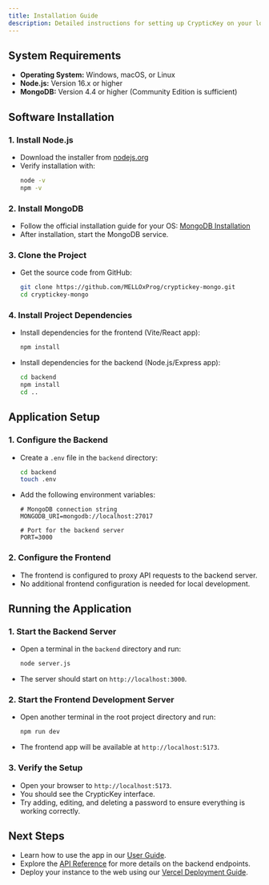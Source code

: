 ```yaml
---
title: Installation Guide
description: Detailed instructions for setting up CrypticKey on your local development environment.
---
```


## System Requirements

- **Operating System:** Windows, macOS, or Linux
- **Node.js:** Version 16.x or higher
- **MongoDB:** Version 4.4 or higher (Community Edition is sufficient)

## Software Installation

### 1. Install Node.js

- Download the installer from [nodejs.org](https://nodejs.org/)
- Verify installation with:
  ```bash
  node -v
  npm -v
  ```

### 2. Install MongoDB

- Follow the official installation guide for your OS: [MongoDB Installation](https://www.mongodb.com/docs/manual/installation/)
- After installation, start the MongoDB service.

### 3. Clone the Project

- Get the source code from GitHub:
  ```bash
  git clone https://github.com/MELLOxProg/cryptickey-mongo.git
  cd cryptickey-mongo
  ```

### 4. Install Project Dependencies

- Install dependencies for the frontend (Vite/React app):
  ```bash
  npm install
  ```
- Install dependencies for the backend (Node.js/Express app):
  ```bash
  cd backend
  npm install
  cd ..
  ```

## Application Setup

### 1. Configure the Backend

- Create a `.env` file in the `backend` directory:
  ```bash
  cd backend
  touch .env
  ```
- Add the following environment variables:
  ```env
  # MongoDB connection string
  MONGODB_URI=mongodb://localhost:27017
  
  # Port for the backend server
  PORT=3000
  ```

### 2. Configure the Frontend

- The frontend is configured to proxy API requests to the backend server.
- No additional frontend configuration is needed for local development.

## Running the Application

### 1. Start the Backend Server

- Open a terminal in the `backend` directory and run:
  ```bash
  node server.js
  ```
- The server should start on `http://localhost:3000`.

### 2. Start the Frontend Development Server

- Open another terminal in the root project directory and run:
  ```bash
  npm run dev
  ```
- The frontend app will be available at `http://localhost:5173`.

### 3. Verify the Setup

- Open your browser to `http://localhost:5173`.
- You should see the CrypticKey interface.
- Try adding, editing, and deleting a password to ensure everything is working correctly.

## Next Steps

- Learn how to use the app in our [User Guide](/guides/overview).
- Explore the [API Reference](/api-reference/introduction) for more details on the backend endpoints.
- Deploy your instance to the web using our [Vercel Deployment Guide](/deployment/vercel).
